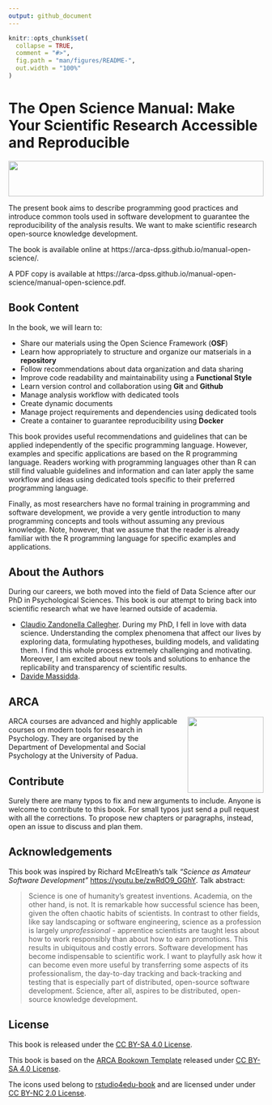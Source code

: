 ```yaml
---
output: github_document
---
```


<!-- README.md is generated from README.Rmd. Please edit that file -->

```r
knitr::opts_chunk$set(
  collapse = TRUE,
  comment = "#>",
  fig.path = "man/figures/README-",
  out.width = "100%"
)
```

# The Open Science Manual: Make Your Scientific Research Accessible and Reproducible

<!-- badges: start -->
<!-- badges: end -->

<img src="assets/images/banner.png" height="70px" width="100%">

The present book aims to describe programming good practices and introduce common tools used in software development to guarantee the reproducibility of the analysis results. We want to make scientific research open-source knowledge development.

The book is available online at https://arca-dpss.github.io/manual-open-science/.

A PDF copy is available at https://arca-dpss.github.io/manual-open-science/manual-open-science.pdf.

## Book Content

In the book, we will learn to:

- Share our materials using the Open Science Framework (**OSF**)
- Learn how appropriately to structure and organize our matserials in a **repository**
- Follow recommendations about data organization and data sharing
- Improve code readability and maintainability using a **Functional Style**
- Learn version control and collaboration using  **Git** and **Github**
- Manage analysis workflow with dedicated tools
- Create dynamic documents
- Manage project requirements and dependencies using dedicated tools
- Create a container to guarantee reproducibility using **Docker**

This book provides useful recommendations and guidelines that can be applied independently of the specific programming language. However, examples and specific applications are based on the R programming language. Readers working with programming languages other than R can still find valuable guidelines and information and can later apply the same workflow and ideas using dedicated tools specific to their preferred programming language.

Finally, as most researchers have no formal training in programming and software development, we provide a very gentle introduction to many programming concepts and tools without assuming any previous knowledge. Note, however, that we assume that the reader is already familiar with the R programming language for specific examples and applications.

## About the Authors

During our careers, we both moved into the field of Data Science after our PhD in Psychological Sciences. This book is our attempt to bring back into scientific research what we have learned outside of academia.

- [Claudio Zandonella Callegher](https://claudiozandonella.netlify.app/). During my PhD, I fell in love with data science. Understanding the complex phenomena that affect our lives by exploring data, formulating hypotheses, building models, and validating them. I find this whole process extremely challenging and motivating. Moreover, I am excited about new tools and solutions to enhance the replicability and transparency of scientific results.
- [Davide Massidda](https://www.linkedin.com/in/davidemassidda/).

## ARCA

<img style = "margin-left: 20px;" align="right" width="150" height="150" src="assets/images/arca-logo.png">

ARCA courses are advanced and highly applicable courses on modern tools for research in Psychology. They are organised by the Department of Developmental and Social Psychology at the University of Padua.

## Contribute

Surely there are many typos to fix and new arguments to include. Anyone is welcome to contribute to this book. For small typos just send a pull request with all the corrections. To propose new chapters or paragraphs, instead, open an issue to discuss and plan them.

## Acknowledgements

This book was inspired by Richard McElreath's talk *“Science as Amateur Software Development”*   [https://youtu.be/zwRdO9_GGhY](https://youtu.be/zwRdO9_GGhY). Talk abstract: 

> Science is one of humanity's greatest inventions. Academia, on the other hand, is not. It is remarkable how successful science has been, given the often chaotic habits of scientists. In contrast to other fields, like say landscaping or software engineering, science as a profession is largely *unprofessional* - apprentice scientists are taught less about how to work responsibly than about how to earn promotions. This results in ubiquitous and costly errors. Software development has become indispensable to scientific work. I want to playfully ask how it can become even more useful by transferring some aspects of its professionalism, the day-to-day tracking and back-tracking and testing that is especially part of distributed, open-source software development. Science, after all, aspires to be distributed, open-source knowledge development.

## License

This book is released under the [CC BY-SA 4.0 License](https://creativecommons.org/licenses/by-sa/4.0/).

This book is based on the [ARCA Bookown Template](https://github.com/arca-dpss/template-bookdown) released under [CC BY-SA 4.0 License](https://creativecommons.org/licenses/by-sa/4.0/).

The icons used belong to [rstudio4edu-book](https://rstudio4edu.github.io/rstudio4edu-book/) and are licensed under under [CC BY-NC 2.0 License](https://creativecommons.org/licenses/by-nc/2.0/).
